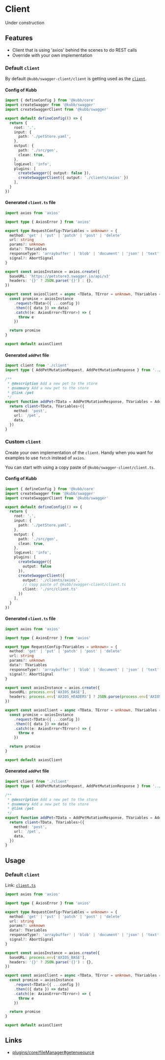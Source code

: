 
# Client

<Callout type="warning">
 Under construction
</Callout>


## Features

- Client that is using 'axios' behind the scenes to do REST calls
- Override with your own implementation

### Default `client`

By default `@kubb/swagger-client/client` is getting used as the [`client`](http://localhost:3000/plugins/swagger-client/client#default-client).

#### Config of Kubb

```typescript filename="kubb.config.ts" copy
import { defineConfig } from '@kubb/core'
import createSwagger from '@kubb/swagger'
import createSwaggerClient from '@kubb/swagger'

export default defineConfig(() => {
  return {
    root: '.',
    input: {
      path: './petStore.yaml',
    },
    output: {
      path: './src/gen',
      clean: true,
    },
    logLevel: 'info',
    plugins: [
      createSwagger({ output: false }),
      createSwaggerClient({ output: './clients/axios' })
    ],
  }
})
```

#### Generated `client.ts` file

```typescript filename='./src/gen/clients/axios/client.ts'
import axios from 'axios'

import type { AxiosError } from 'axios'

export type RequestConfig<TVariables = unknown> = {
  method: 'get' | 'put' | 'patch' | 'post' | 'delete'
  url: string
  params?: unknown
  data?: TVariables
  responseType?: 'arraybuffer' | 'blob' | 'document' | 'json' | 'text' | 'stream'
  signal?: AbortSignal
}

export const axiosInstance = axios.create({
  baseURL: 'https://petstore3.swagger.io/api/v3'
  headers: '{}' ? JSON.parse('{}') : {},
})

export const axiosClient = async <TData, TError = unknown, TVariables = unknown>(config: RequestConfig<TVariables>): Promise<TData> => {
  const promise = axiosInstance
    .request<TData>({ ...config })
    .then(({ data }) => data)
    .catch((e: AxiosError<TError>) => {
      throw e
    })

  return promise
}

export default axiosClient
```

#### Generated `addPet` file

```typescript filename="./src/gen/clients/axios/addPet.ts"
import client from './client'
import type { AddPetMutationRequest, AddPetMutationResponse } from '../../models/ts/AddPet'

/**
 * @description Add a new pet to the store
 * @summary Add a new pet to the store
 * @link /pet
 */
export function addPet<TData = AddPetMutationResponse, TVariables = AddPetMutationRequest>(data: TVariables) {
  return client<TData, TVariables>({
    method: 'post',
    url: `/pet`,
    data,
  })
}
```

### Custom `client`

Create your own implementation of the `client`.
Handy when you want for examples to use `fetch` instead of `axios`.

You can start with using a copy paste of `@kubb/swagger-client/client.ts`.

#### Config of Kubb

```typescript filename="kubb.config.ts" copy
import { defineConfig } from '@kubb/core'
import createSwagger from '@kubb/swagger'
import createSwaggerClient from '@kubb/swagger'

export default defineConfig(() => {
  return {
    root: '.',
    input: {
      path: './petStore.yaml',
    },
    output: {
      path: './src/gen',
      clean: true,
    },
    logLevel: 'info',
    plugins: [
      createSwagger({ 
        output: false 
      }),
      createSwaggerClient({ 
        output: './clients/axios', 
        // copy paste of @kubb/swagger-client/client.ts 
        client: './src/client.ts' 
      })
    ],
  }
})
```

#### Generated `client.ts` file

```typescript filename='./src/gen/axios/client.ts'
import axios from 'axios'

import type { AxiosError } from 'axios'

export type RequestConfig<TVariables = unknown> = {
  method: 'get' | 'put' | 'patch' | 'post' | 'delete'
  url: string
  params?: unknown
  data?: TVariables
  responseType?: 'arraybuffer' | 'blob' | 'document' | 'json' | 'text' | 'stream'
  signal?: AbortSignal
}

export const axiosInstance = axios.create({
  baseURL: process.env['AXIOS_BASE'],
  headers: process.env['AXIOS_HEADERS'] ? JSON.parse(process.env['AXIOS_HEADERS']) : {},
})

export const axiosClient = async <TData, TError = unknown, TVariables = unknown>(config: RequestConfig<TVariables>): Promise<TData> => {
  const promise = axiosInstance
    .request<TData>({ ...config })
    .then(({ data }) => data)
    .catch((e: AxiosError<TError>) => {
      throw e
    })

  return promise
}

export default axiosClient
```

#### Generated `addPet` file

```typescript filename="./src/gen/clients/axios/addPet.ts"
import client from './client'
import type { AddPetMutationRequest, AddPetMutationResponse } from '../../models/ts/AddPet'

/**
 * @description Add a new pet to the store
 * @summary Add a new pet to the store
 * @link /pet
 */
export function addPet<TData = AddPetMutationResponse, TVariables = AddPetMutationRequest>(data: TVariables) {
  return client<TData, TVariables>({
    method: 'post',
    url: `/pet`,
    data,
  })
}
```
## Usage

### Default `client`

Link: [`client.ts`](https://github.com/kubb-project/kubb/blob/main/packages/swagger-client/client.ts)

```typescript filename="@kubb/swagger-client/client" copy
import axios from 'axios'

import type { AxiosError } from 'axios'

export type RequestConfig<TVariables = unknown> = {
  method: 'get' | 'put' | 'patch' | 'post' | 'delete'
  url: string
  params?: unknown
  data?: TVariables
  responseType?: 'arraybuffer' | 'blob' | 'document' | 'json' | 'text' | 'stream'
  signal?: AbortSignal
}

export const axiosInstance = axios.create({
  baseURL: process.env['AXIOS_BASE'],
  headers: '{}' ? JSON.parse('{}') : {},
})

export const axiosClient = async <TData, TError = unknown, TVariables = unknown>(config: RequestConfig<TVariables>): Promise<TData> => {
  const promise = axiosInstance
    .request<TData>({ ...config })
    .then(({ data }) => data)
    .catch((e: AxiosError<TError>) => {
      throw e
    })

  return promise
}

export default axiosClient
```

## Links
- [plugins/core/fileManager#getenveource](/plugins/core/fileManager#getenveource)